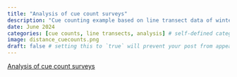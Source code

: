 ```yaml
---
title: "Analysis of cue count surveys"
description: "Cue counting example based on line transect data of winter wrens from Buckland (2006). Incorporating song rate in analysis."
date: June 2024
categories: [cue counts, line transects, analysis] # self-defined categories
image: distance_cuecounts.png
draft: false # setting this to `true` will prevent your post from appearing on your listing page until you're ready!
---
```


[Analysis of cue count surveys](https://distancedevelopment.github.io/Distance/articles/web-only/cues/cuecounts-distill.html)
